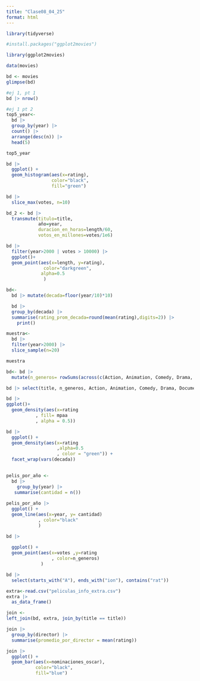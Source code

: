 ```yaml
---
title: "Clase08_04_25"
format: html
---
```


```r
library(tidyverse)

```

```r
#install.packages("ggplot2movies")
```

```r
library(ggplot2movies)
```

```r
data(movies)
```

```r
bd <- movies
glimpse(bd)
```

```r
#ej 1, pt 1
bd |> nrow()
```

```r
#ej 1 pt 2
top5_year<-
  bd |> 
  group_by(year) |> 
  count() |> 
  arrange(desc(n)) |> 
  head(5)

top5_year
```

```r
bd |> 
  ggplot() +
  geom_histogram(aes(x=rating),
                 color="black",
                 fill="green")
```

```r
bd |>
  slice_max(votes, n=10)
```

```r
bd_2 <- bd |> 
  transmute(titulo=title,
            año=year,
            duracion_en_horas=length/60,
            votos_en_millones=votes/1e6)
```

```r
bd |> 
  filter(year>2000 | votes > 10000) |> 
  ggplot()+
  geom_point(aes(x=length, y=rating),
              color="darkgreen",
             alpha=0.5
              )
```

```r
bd<-
  bd |> mutate(decada=floor(year/10)*10)
```

```r
  bd |> 
  group_by(decada) |> 
  summarise(rating_prom_decada=round(mean(rating),digits=2)) |> 
    print()
```

```r
muestra<-
  bd |> 
  filter(year>2000) |> 
  slice_sample(n=20)

muestra
```

```r
bd<- bd |> 
  mutate(n_generos= rowSums(across(c(Action, Animation, Comedy, Drama, Documentary, Romance, Short))))


```

```r
bd |> select(title, n_generos, Action, Animation, Comedy, Drama, Documentary, Romance, Short)
```

```r
bd |>  
ggplot()+
  geom_density(aes(x=rating
           , fill= mpaa
           , alpha = 0.5))
```

```r
bd |> 
  ggplot() +
  geom_density(aes(x=rating
                   ,alpha=0.5
                   , color = "green")) +
  facet_wrap(vars(decada))
  
```

```r
pelis_por_año <-
  bd |> 
    group_by(year) |> 
   summarise(cantidad = n())
  
pelis_por_año |>   
  ggplot() +
  geom_line(aes(x=year, y= cantidad)
            , color="black"
            )
```

```r
bd |> 
  
  ggplot() +
  geom_point(aes(x=votes ,y=rating
                 , color=n_generos)
             )
```

```r
bd |> 
  select(starts_with("A"), ends_with("ion"), contains("rat"))
```

```r
extra<-read.csv("peliculas_info_extra.csv")
extra |> 
  as_data_frame()
```

```r
join <-
left_join(bd, extra, join_by(title == title))
```

```r
join |> 
  group_by(director) |> 
  summarise(promedio_por_director = mean(rating))

```

```r
join |> 
  ggplot() +
  geom_bar(aes(x=nominaciones_oscar),
           color="black",
           fill="blue")
```
